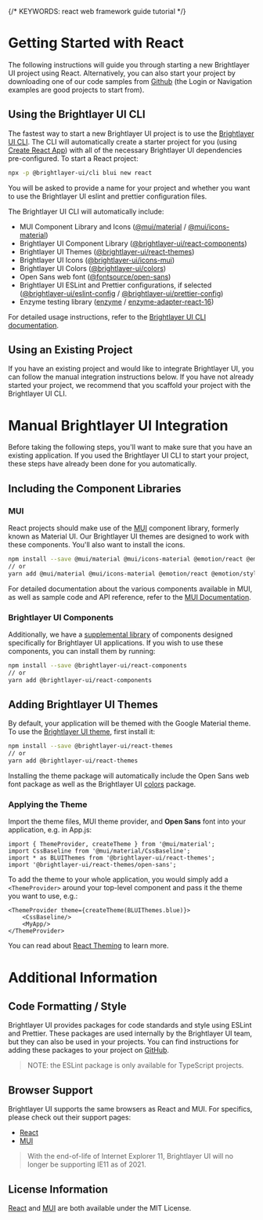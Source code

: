 
{/* KEYWORDS: react web framework guide tutorial */}

# Getting Started with React

The following instructions will guide you through starting a new Brightlayer UI project using React. Alternatively, you can also start your project by downloading one of our code samples from [Github](https://github.com/etn-ccis?q=blui) (the Login or Navigation examples are good projects to start from).

## Using the Brightlayer UI CLI

The fastest way to start a new Brightlayer UI project is to use the [Brightlayer UI CLI](/development/cli). The CLI will automatically create a starter project for you (using [Create React App](https://github.com/facebookincubator/create-react-app)) with all of the necessary Brightlayer UI dependencies pre-configured. To start a React project:

```sh
npx -p @brightlayer-ui/cli blui new react
```

You will be asked to provide a name for your project and whether you want to use the Brightlayer UI eslint and prettier configuration files.

The Brightlayer UI CLI will automatically include:

-   MUI Component Library and Icons ([@mui/material](https://www.npmjs.com/package/@mui/material) / [@mui/icons-material](https://www.npmjs.com/package/@mui/icons-material))
-   Brightlayer UI Component Library ([@brightlayer-ui/react-components](https://www.npmjs.com/package/@brightlayer-ui/react-components))
-   Brightlayer UI Themes ([@brightlayer-ui/react-themes](https://www.npmjs.com/package/@brightlayer-ui/react-themes))
-   Brightlayer UI Icons ([@brightlayer-ui/icons-mui](https://www.npmjs.com/package/@brightlayer-ui/icons-mui))
-   Brightlayer UI Colors ([@brightlayer-ui/colors](https://www.npmjs.com/package/@brightlayer-ui/colors))
-   Open Sans web font ([@fontsource/open-sans](https://www.npmjs.com/package/@fontsource/open-sans))
-   Brightlayer UI ESLint and Prettier configurations, if selected ([@brightlayer-ui/eslint-config](https://www.npmjs.com/package/@brightlayer-ui/eslint-config) / [@brightlayer-ui/prettier-config](https://www.npmjs.com/package/@brightlayer-ui/prettier-config))
-   Enzyme testing library ([enzyme](https://www.npmjs.com/package/enzyme) / [enzyme-adapter-react-16](https://www.npmjs.com/package/enzyme-adapter-react-16))

For detailed usage instructions, refer to the [Brightlayer UI CLI documentation](https://www.npmjs.com/package/@brightlayer-ui/cli).

## Using an Existing Project

If you have an existing project and would like to integrate Brightlayer UI, you can follow the manual integration instructions below. If you have not already started your project, we recommend that you scaffold your project with the Brightlayer UI CLI.

<Divider />

# Manual Brightlayer UI Integration

Before taking the following steps, you'll want to make sure that you have an existing application. If you used the Brightlayer UI CLI to start your project, these steps have already been done for you automatically.

## Including the Component Libraries

### MUI

React projects should make use of the [MUI](https://mui.com/) component library, formerly known as Material UI. Our Brightlayer UI themes are designed to work with these components. You'll also want to install the icons.

```sh
npm install --save @mui/material @mui/icons-material @emotion/react @emotion/styled
// or
yarn add @mui/material @mui/icons-material @emotion/react @emotion/styled
```

For detailed documentation about the various components available in MUI, as well as sample code and API reference, refer to the [MUI Documentation](https://mui.com/).

### Brightlayer UI Components

Additionally, we have a [supplemental library](/development/components) of components designed specifically for Brightlayer UI applications. If you wish to use these components, you can install them by running:

```sh
npm install --save @brightlayer-ui/react-components
// or
yarn add @brightlayer-ui/react-components
```

## Adding Brightlayer UI Themes

By default, your application will be themed with the Google Material theme. To use the [Brightlayer UI theme](https://www.npmjs.com/package/@brightlayer-ui/react-themes), first install it:

```sh
npm install --save @brightlayer-ui/react-themes
// or
yarn add @brightlayer-ui/react-themes
```

Installing the theme package will automatically include the Open Sans web font package as well as the Brightlayer UI [colors](https://www.npmjs.com/package/@brightlayer-ui/colors) package.

### Applying the Theme

Import the theme files, MUI theme provider, and **Open Sans** font into your application, e.g. in App.js:

```tsx
import { ThemeProvider, createTheme } from '@mui/material';
import CssBaseline from '@mui/material/CssBaseline';
import * as BLUIThemes from '@brightlayer-ui/react-themes';
import '@brightlayer-ui/react-themes/open-sans';
```

To add the theme to your whole application, you would simply add a `<ThemeProvider>` around your top-level component and pass it the theme you want to use, e.g.:

```tsx
<ThemeProvider theme={createTheme(BLUIThemes.blue)}>
    <CssBaseline/>
    <MyApp/>
</ThemeProvider>
```

You can read about [React Theming](https://mui.com/customization/theming/) to learn more.

<Divider />

# Additional Information

## Code Formatting / Style

Brightlayer UI provides packages for code standards and style using ESLint and Prettier. These packages are used internally by the Brightlayer UI team, but they can also be used in your projects. You can find instructions for adding these packages to your project on [GitHub](https://github.com/etn-ccis/blui-code-standards).

> NOTE: the ESLint package is only available for TypeScript projects.

## Browser Support

Brightlayer UI supports the same browsers as React and MUI. For specifics, please check out their support pages:

-   [React](https://facebook.github.io/create-react-app/docs/supported-browsers-features)
-   [MUI](https://mui.com/material-ui/getting-started/supported-platforms/)

> With the end-of-life of Internet Explorer 11, Brightlayer UI will no longer be supporting IE11 as of 2021.

## License Information

[React](https://github.com/facebook/react/blob/master/LICENSE) and [MUI](https://github.com/mui-org/material-ui/blob/master/LICENSE) are both available under the MIT License.
